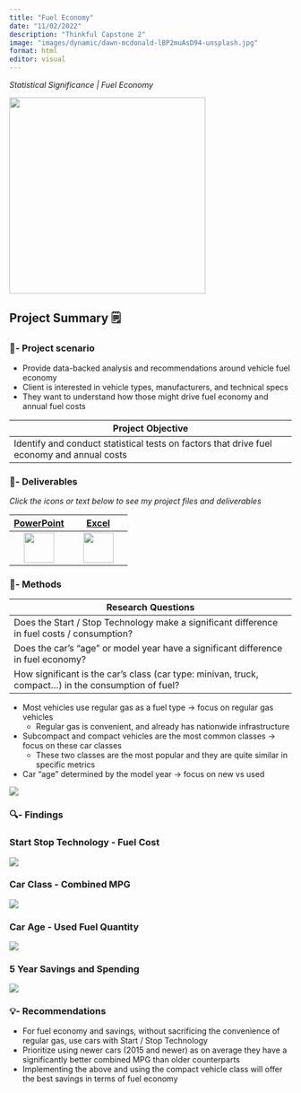 ```yaml
---
title: "Fuel Economy"
date: "11/02/2022"
description: "Thinkful Capstone 2"
image: "images/dynamic/dawn-mcdonald-lBP2muAsD94-unsplash.jpg"
format: html
editor: visual
---
```


*Statistical Significance \| Fuel Economy*

<img src="images/dynamic/dawn-mcdonald-lBP2muAsD94-unsplash.jpg" width="350"/>

::: column-page-inset
## Project Summary 🗒️

### 🧭- Project scenario

-   Provide data-backed analysis and recommendations around vehicle fuel economy
-   Client is interested in vehicle types, manufacturers, and technical specs
-   They want to understand how those might drive fuel economy and annual fuel costs

| **Project Objective**                                                                      |
|------------------------------------------------------------------------|
| Identify and conduct statistical tests on factors that drive fuel economy and annual costs |

### 📂- Deliverables

*Click the icons or text below to see my project files and deliverables*

|                        [PowerPoint](https://1drv.ms/p/s!Ahpkb3AfX4xfhLwzWGT1K1IHn_Fk2A?e=RTB4IZ)                         |                           [Excel](https://1drv.ms/x/s!Ahpkb3AfX4xfhLxAdTGnqepw6EwTXA?e=QpBkSM)                           |
|:----------------------------------:|:----------------------------------:|
| [<img src="images/static/filetype-pptx.svg" width="54px"/>](https://1drv.ms/p/s!Ahpkb3AfX4xfhLwzWGT1K1IHn_Fk2A?e=RTB4IZ) | [<img src="images/static/filetype-xlsx.svg" width="54px"/>](https://1drv.ms/x/s!Ahpkb3AfX4xfhLxAdTGnqepw6EwTXA?e=QpBkSM) |

### 🔧- Methods

| Research Questions                                                                                    |
|------------------------------------------------------------------------|
| Does the Start / Stop Technology make a significant difference in fuel costs / consumption?           |
| Does the car's "age" or model year have a significant difference in fuel economy?                     |
| How significant is the car's class (car type: minivan, truck, compact...) in the consumption of fuel? |

-   Most vehicles use regular gas as a fuel type -\> focus on regular gas vehicles
    -   Regular gas is convenient, and already has nationwide infrastructure
-   Subcompact and compact vehicles are the most common classes -\> focus on these car classes
    -   These two classes are the most popular and they are quite similar in specific metrics
-   Car "age" determined by the model year -\> focus on new vs used

<img src="images/dynamic/car-age.png"/>

### 🔍- Findings

### **Start Stop Technology - Fuel Cost**

<img src="images/dynamic/ttest-1.png"/>

### **Car Class - Combined MPG**

<img src="images/dynamic/ttest-2.png"/>

### **Car Age - Used Fuel Quantity**

<img src="images/dynamic/ttest-3.png"/>

### **5 Year Savings and Spending**

<img src="images/dynamic/five-year-makes.png"/>

### 💡- Recommendations

-   For fuel economy and savings, without sacrificing the convenience of regular gas, use cars with Start / Stop Technology
-   Prioritize using newer cars (2015 and newer) as on average they have a significantly better combined MPG than older counterparts
-   Implementing the above and using the compact vehicle class will offer the best savings in terms of fuel economy
:::
